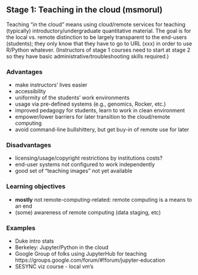 ## Stage 1: Teaching in the cloud (msmorul)

Teaching "*in* the cloud" means using cloud/remote services for teaching (typically) introductory/undergraduate quantitative material. The goal is for the local vs. remote distinction to be largely transparent to the end-users (students); they only know that they have to go to URL (xxx) in order to use R/Python whatever.  (Instructors of stage 1 courses need to start at stage 2 so they have basic administrative/troubleshooting skills required.)

### Advantages

* make instructors' lives easier
* accessibility
* uniformity of the students’ work environments
* usage via pre-defined systems (e.g., genomics, Rocker, etc.)
* improved pedagogy for students, learn to work in clean environment
* empower/lower barriers for later transition to the cloud/remote computing
* avoid command-line bullshittery, but get buy-in of remote use for later

### Disadvantages
* licensing/usage/copyright restrictions by institutions costs?
* end-user systems not configured to work independently
* good set of “teaching images” not yet available


### Learning objectives

* __mostly__ not remote-computing-related: remote computing is a means to an end
* (some) awareness of remote computing (data staging, etc)

### Examples

* Duke intro stats
* Berkeley: Jupyter/Python in the cloud
* Google Group of folks using JupyterHub for teaching https://groups.google.com/forum/#!forum/jupyter-education
* SESYNC viz course - local vm’s
